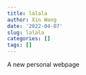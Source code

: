 ```yaml
---
title: lalala
author: Xin Wang
date: '2022-04-07'
slug: lalala
categories: []
tags: []
---
```


A new personal webpage 